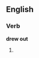 ==English==

===Verb===
'''drew out'''

# {{simple past of|draw out}}
{{count page|[[Wiktionary:Page count]]}}
